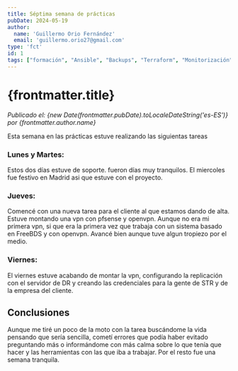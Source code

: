 ```yaml
---
title: Séptima semana de prácticas
pubDate: 2024-05-19
author: 
  name: 'Guillermo Orio Fernández'
  email: 'guillermo.orio27@gmail.com'
type: 'fct'
id: 1
tags: ["formación", "Ansible", "Backups", "Terraform", "Monitorización", "Nagios", "Proxmox", "Backups", "Soporte"]
---
```

# {frontmatter.title}
*Publicado el: {new Date(frontmatter.pubDate).toLocaleDateString('es-ES')} por {frontmatter.author.name}*

Esta semana en las prácticas estuve realizando las siguientas tareas
 ### Lunes y Martes:
 Estos dos días estuve de soporte. fueron días muy tranquilos. El miercoles fue festivo en Madrid asi que estuve con el proyecto.
 ### Jueves:  
 Comencé con una nueva tarea para el cliente al que estamos dando de alta. Estuve montando una vpn con pfsense y openvpn.
 Aunque no era mi primera vpn, si que era la primera vez que trabaja con un sistema basado en FreeBDS y con openvpn. Avancé bien aunque tuve algun tropiezo por el medio.
 ### Viernes:  
 El viernes estuve acabando de montar la vpn, configurando la replicación con el servidor de DR y creando las credenciales para la gente de STR y de la empresa del cliente.
## Conclusiones
Aunque me tiré un poco de la moto con la tarea buscándome la vida pensando que sería sencilla, cometí errores que podía haber evitado
preguntando más o informándome con más calma sobre lo que tenía que hacer y las herramientas con las que iba a trabajar. Por el resto fue una semana tranquila.